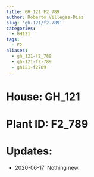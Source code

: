 ```yaml
---
title: GH_121 F2_789
author: Roberto Villegas-Diaz
slug: 'gh-121/f2-789'
categories:
  - GH121
tags:
  - F2
aliases:
  - gh_121-f2_789
  - gh-121-f2-789
  - gh121-f2789
---
```


# **House**: GH_121
# **Plant ID**: F2_789
# **Updates**: 
 - 2020-06-17: Nothing new.
